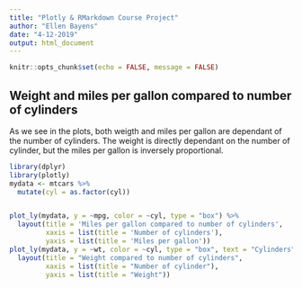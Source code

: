```yaml
---
title: "Plotly & RMarkdown Course Project"
author: "Ellen Bayens"
date: "4-12-2019"
output: html_document
---
```


```r
knitr::opts_chunk$set(echo = FALSE, message = FALSE)
```

## Weight and miles per gallon compared to number of cylinders

As we see in the plots, both weigth and miles per gallon are dependant of the number of cylinders.
The weight is directly dependant on the number of cylinder, but the miles per gallon is inversely proportional.  

```r
library(dplyr)
library(plotly)
mydata <- mtcars %>%
  mutate(cyl = as.factor(cyl))


plot_ly(mydata, y = ~mpg, color = ~cyl, type = "box") %>%
  layout(title = 'Miles per gallon compared to number of cylinders',
         xaxis = list(title = 'Number of cylinders'),
         yaxis = list(title = 'Miles per gallon'))
plot_ly(mydata, y = ~wt, color = ~cyl, type = "box", text = "Cylinders") %>%
  layout(title = "Weight compared to number of cylinders", 
         xaxis = list(title = "Number of cylinder"),
         yaxis = list(title = "Weight"))
```

